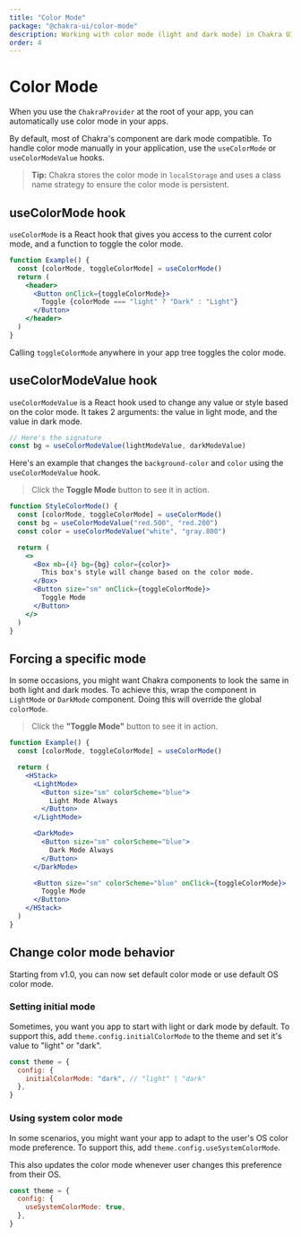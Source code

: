 ```yaml
---
title: "Color Mode"
package: "@chakra-ui/color-mode"
description: Working with color mode (light and dark mode) in Chakra UI
order: 4
---
```


# Color Mode

When you use the `ChakraProvider` at the root of your app, you can automatically
use color mode in your apps.

By default, most of Chakra's component are dark mode compatible. To handle color
mode manually in your application, use the `useColorMode` or `useColorModeValue`
hooks.

> **Tip:** Chakra stores the color mode in `localStorage` and uses a class name
> strategy to ensure the color mode is persistent.

## useColorMode hook

`useColorMode` is a React hook that gives you access to the current color mode,
and a function to toggle the color mode.

```jsx
function Example() {
  const [colorMode, toggleColorMode] = useColorMode()
  return (
    <header>
      <Button onClick={toggleColorMode}>
        Toggle {colorMode === "light" ? "Dark" : "Light"}
      </Button>
    </header>
  )
}
```

Calling `toggleColorMode` anywhere in your app tree toggles the color mode.

## useColorModeValue hook

`useColorModeValue` is a React hook used to change any value or style based on
the color mode. It takes 2 arguments: the value in light mode, and the value in
dark mode.

```jsx live=false
// Here's the signature
const bg = useColorModeValue(lightModeValue, darkModeValue)
```

Here's an example that changes the `background-color` and `color` using the
`useColorModeValue` hook.

> Click the **Toggle Mode** button to see it in action.

```jsx
function StyleColorMode() {
  const [colorMode, toggleColorMode] = useColorMode()
  const bg = useColorModeValue("red.500", "red.200")
  const color = useColorModeValue("white", "gray.800")

  return (
    <>
      <Box mb={4} bg={bg} color={color}>
        This box's style will change based on the color mode.
      </Box>
      <Button size="sm" onClick={toggleColorMode}>
        Toggle Mode
      </Button>
    </>
  )
}
```

## Forcing a specific mode

In some occasions, you might want Chakra components to look the same in both
light and dark modes. To achieve this, wrap the component in `LightMode` or
`DarkMode` component. Doing this will override the global `colorMode`.

> Click the **"Toggle Mode"** button to see it in action.

```jsx
function Example() {
  const [colorMode, toggleColorMode] = useColorMode()

  return (
    <HStack>
      <LightMode>
        <Button size="sm" colorScheme="blue">
          Light Mode Always
        </Button>
      </LightMode>

      <DarkMode>
        <Button size="sm" colorScheme="blue">
          Dark Mode Always
        </Button>
      </DarkMode>

      <Button size="sm" colorScheme="blue" onClick={toggleColorMode}>
        Toggle Mode
      </Button>
    </HStack>
  )
}
```

## Change color mode behavior

Starting from v1.0, you can now set default color mode or use default OS color mode.

### Setting initial mode

Sometimes, you want you app to start with light or dark mode by default. To
support this, add `theme.config.initialColorMode` to the theme and set it's
value to "light" or "dark".

```jsx live=false
const theme = {
  config: {
    initialColorMode: "dark", // "light" | "dark"
  },
}
```

### Using system color mode

In some scenarios, you might want your app to adapt to the user's OS color mode
preference. To support this, add `theme.config.useSystemColorMode`.

This also updates the color mode whenever user changes this preference from
their OS.

```jsx live=false
const theme = {
  config: {
    useSystemColorMode: true,
  },
}
```
